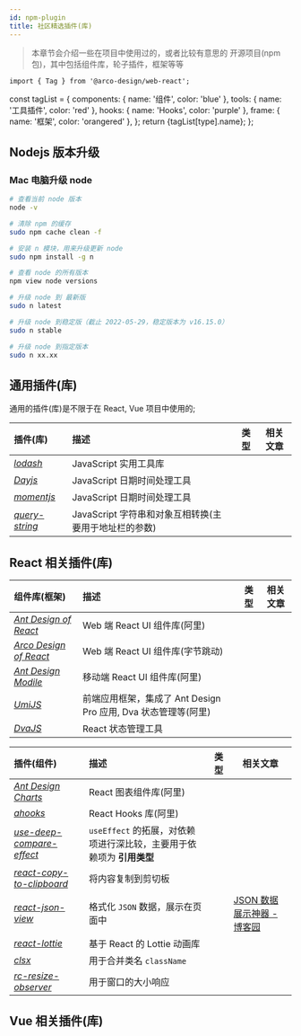 ```yaml
---
id: npm-plugin
title: 社区精选插件(库)
---
```


> 本章节会介绍一些在项目中使用过的，或者比较有意思的 开源项目(npm 包)，其中包括组件库，轮子插件，框架等等

```mdx-code-block
import { Tag } from '@arco-design/web-react';
```

  const tagList = {
    components: { name: '组件', color: 'blue' },
    tools: { name: '工具插件', color: 'red' },
    hooks: { name: 'Hooks', color: 'purple' },
    frame: { name: '框架', color: 'orangered' },
  };
  return <Tag color={tagList[type].color}>{tagList[type].name}</Tag>;
};

## Nodejs 版本升级

### Mac 电脑升级 node

```bash
# 查看当前 node 版本
node -v

# 清除 npm 的缓存
sudo npm cache clean -f

# 安装 n 模块，用来升级更新 node
sudo npm install -g n

# 查看 node 的所有版本
npm view node versions

# 升级 node 到 最新版
sudo n latest

# 升级 node 到稳定版（截止 2022-05-29，稳定版本为 v16.15.0）
sudo n stable

# 升级 node 到指定版本
sudo n xx.xx
```

## 通用插件(库)

通用的插件(库)是不限于在 React, Vue 项目中使用的;

| 插件(库)                                                             | 描述                                                  | 类型                  | 相关文章 |
| :------------------------------------------------------------------- | :---------------------------------------------------- | --------------------- | -------- |
| _[lodash](https://www.lodashjs.com/)_                                | JavaScript 实用工具库                                 | <Tags type='tools' /> |          |
| _[Dayjs](https://dayjs.gitee.io/docs/zh-CN/installation/typescript)_ | JavaScript 日期时间处理工具                           | <Tags type='tools' /> |          |
| _[momentjs](http://momentjs.cn/)_                                    | JavaScript 日期时间处理工具                           | <Tags type='tools' /> |          |
| _[query-string](https://www.npmjs.com/package/query-string)_         | JavaScript 字符串和对象互相转换(主要用于地址栏的参数) | <Tags type='tools' /> |          |

## React 相关插件(库)

| 组件库(框架)                                                                 | 描述                                                           | 类型                       | 相关文章 |
| :--------------------------------------------------------------------------- | :------------------------------------------------------------- | -------------------------- | -------- |
| _[Ant Design of React](https://ant-design.gitee.io/docs/react/introduce-cn)_ | Web 端 React UI 组件库(阿里)                                   | <Tags type='components' /> |          |
| _[Arco Design of React](https://arco.design/react/docs/start)_               | Web 端 React UI 组件库(字节跳动)                               | <Tags type='components' /> |          |
| _[Ant Design Modile](https://mobile.ant.design/zh/guide/quick-start)_        | 移动端 React UI 组件库(阿里)                                   | <Tags type='components' /> |          |
| _[UmiJS](https://umijs.org/zh-CN/docs/getting-started)_                      | 前端应用框架，集成了 Ant Design Pro 应用, Dva 状态管理等(阿里) | <Tags type='frame' />      |          |
| _[DvaJS](https://dvajs.com/guide/)_                                          | React 状态管理工具                                             | <Tags type='frame' />      |          |

| 插件(组件)                                                                         | 描述                                                                  | 类型                       | 相关文章                                                                       |
| :--------------------------------------------------------------------------------- | :-------------------------------------------------------------------- | -------------------------- | ------------------------------------------------------------------------------ |
| _[Ant Design Charts](https://charts.ant.design/zh/docs/manual/getting-started)_    | React 图表组件库(阿里)                                                | <Tags type='components' /> |                                                                                |
| _[ahooks](https://ahooks.gitee.io/zh-CN)_                                          | React Hooks 库(阿里)                                                  | <Tags type='hooks' />      |                                                                                |
| _[use-deep-compare-effect](https://github.com/kentcdodds/use-deep-compare-effect)_ | `useEffect` 的拓展，对依赖项进行深比较，主要用于依赖项为 **引用类型** | <Tags type='hooks' />      |                                                                                |
| _[react-copy-to-clipboard](https://github.com/nkbt/react-copy-to-clipboard)_       | 将内容复制到剪切板                                                    | <Tags type='components' /> |                                                                                |
| _[react-json-view](https://github.com/mac-s-g/react-json-view)_                    | 格式化 `JSON` 数据，展示在页面中                                      | <Tags type='components' /> | [JSON 数据展示神器 - 博客园](https://www.cnblogs.com/soyxiaobi/p/9713814.html) |
| _[react-lottie](https://github.com/mac-s-g/react-json-view)_                       | 基于 React 的 Lottie 动画库                                           | <Tags type='components' /> |                                                                                |
| _[clsx](https://github.com/lukeed/clsx)_                                           | 用于合并类名 `className`                                              | <Tags type='tools' />      |                                                                                |
| _[rc-resize-observer](https://www.npmjs.com/package/rc-resize-observer)_           | 用于窗口的大小响应                                                    | <Tags type='components' /> |                                                                                |

## Vue 相关插件(库)

